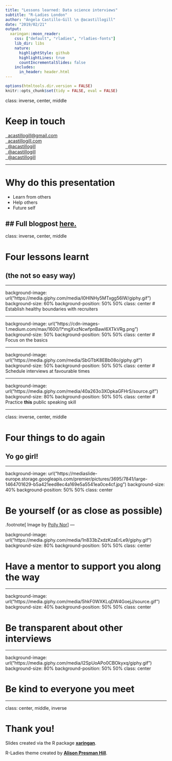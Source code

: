 ```yaml
---
title: "Lessons learned: Data science interviews"
subtitle: "R-Ladies London"
author: "Ángela Castillo-Gill \n @acastillogill"
date: "2019/02/21"
output:
  xaringan::moon_reader:
    css: ["default", "rladies", "rladies-fonts"]
    lib_dir: libs
    nature:
      highlightStyle: github
      highlightLines: true
      countIncrementalSlides: false
    includes:
      in_header: header.html
---
```



```r
options(htmltools.dir.version = FALSE)
knitr::opts_chunk$set(tidy = FALSE, eval = FALSE)
```


class: inverse, center, middle

# Keep in touch

<a href="mailto:acastillogill@gmail.com"><i class="fa fa-paper-plane fa-fw"></i>&nbsp; acastillogill@gmail.com</a><br>
<a href="https://acastillogill.com/"><i class="fa fa-link fa-fw"></i>&nbsp; acastillogill.com </a><br>
<a href="http://twitter.com/acastillogill"><i class="fa fa-twitter fa-fw"></i>&nbsp; @acastillogill</a><br>
<a href="https://www.linkedin.com/in/acastillogill/"><i class="fa fa-linkedin fa-fw"></i>&nbsp; @acastillogill</a><br>
<a href="http://github.com/acastillogill"><i class="fa fa-github fa-fw"></i>&nbsp; @acastillogill</a><br>

---

# Why do this presentation 


- Learn from others
- Help others
- Future self


## Full blogpost [here.](https://acastillogill.com/2019/02/data-science-interviews/)
---

class: inverse, center, middle

# Four lessons learnt 
## (the not so easy way)

---

background-image: url("https://media.giphy.com/media/l0HlNHy5MTxgg56lW/giphy.gif")
background-size: 60%
background-position: 50% 50%
class: center
# Establish healthy boundaries with recruiters

---


background-image: url("https://cdn-images-1.medium.com/max/1600/1*mgXvzNcwfpnBawI6XTkVRg.png")
background-size: 50%
background-position: 50% 50%
class: center
# Focus on the basics

---

background-image: url("https://media.giphy.com/media/SbGTbK8EBb08o/giphy.gif")
background-size: 50%
background-position: 50% 50%
class: center
# Schedule interviews at favourable times


---

background-image: url("https://media.giphy.com/media/40a263o3XOpkaGFHrS/source.gif")
background-size: 80%
background-position: 50% 50%
class: center
# Practice **this** public speaking skill

---

class: inverse, center, middle

# Four things to do again 
## Yo go girl!


---

background-image: url("https://mediaslide-europe.storage.googleapis.com/premier/pictures/3695/7841/large-1464701629-b5a421eed8ec4a169e5a5541ea0ce4cf.jpg")
background-size: 40%
background-position: 50% 50%
class: center

# Be yourself (or as close as possible)

.footnote[
Image by [Polly Nor](https://www.pollynor.com/)]
---

background-image: url("https://media.giphy.com/media/1n833bZxdzKzaErLe9/giphy.gif")
background-size: 80%
background-position: 50% 50%
class: center

# Have a mentor to support you along the way

---

background-image: url("https://media.giphy.com/media/5hkF0WXKLqDW4GoejJ/source.gif")
background-size: 40%
background-position: 50% 50%
class: center

# Be transparent about other interviews

---

background-image: url("https://media.giphy.com/media/l2SpUoAPo0CBOkyxq/giphy.gif")
background-size: 80%
background-position: 50% 50%
class: center

# Be kind to everyone you meet

---

class: center, middle, inverse

# Thank you!

Slides created via the R package [**xaringan**](https://github.com/yihui/xaringan).

R-Ladies theme created by [**Alison Presman Hill**](https://alison.rbind.io/).
